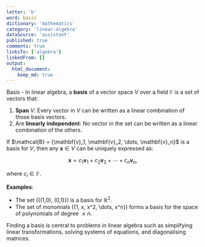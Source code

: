 ```yaml
---
letter: 'b'
word: basis
dictionary: 'mathematics'
category: 'linear-algebra'
dataSource: 'assistant'
published: true
comments: true
linksTo: ['algebra']
linkedFrom: []
output:
  html_document:
    keep_md: true
---
```




<a id="basis">Basis</a> - In linear algebra, a **basis** of a vector space $V$ over a field $\mathbb{F}$ is a set of vectors that:

1. **Span** $V$: Every vector in $V$ can be written as a linear combination of those basis vectors.
2. Are **linearly independent**: No vector in the set can be written as a linear combination of the others.

If $\mathcal{B} = \{\mathbf{v}_1, \mathbf{v}_2, \dots, \mathbf{v}_n\}\$ is a basis for $V$, then any $\mathbf{x} \in V$ can be uniquely expressed as:

$$
\mathbf{x} = c_1 \mathbf{v}_1 + c_2 \mathbf{v}_2 + \cdots + c_n \mathbf{v}_n,
$$

where $c_i \in \mathbb{F}$.

**Examples**:
- The set \(\{(1,0), (0,1)\}\) is a basis for $\mathbb{R}^2$.
- The set of monomials \(\{1, x, x^2, \dots, x^n\}\) forms a basis for the space of polynomials of degree $\le n$.

Finding a basis is central to problems in linear algebra such as simplifying linear transformations, solving systems of equations, and diagonalising matrices.

